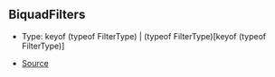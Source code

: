 ## BiquadFilters

- Type: keyof (typeof FilterType) \| (typeof FilterType)\[keyof (typeof FilterType)]

- [Source](https://github.com/Androz2091/discord-player/blob/62d0fce/packages/equalizer/src/biquad/Coefficients.ts#L14)